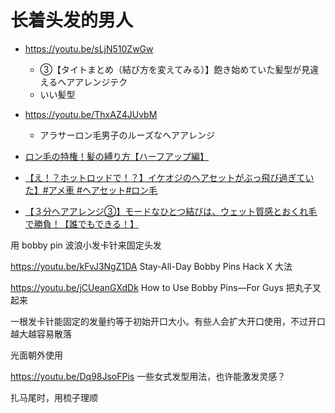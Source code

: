 # 长着头发的男人

- https://youtu.be/sLjN510ZwGw
  - ③【タイトまとめ（結び方を変えてみる）】飽き始めていた髪型が見違えるヘアアレンジテク 
  - いい髪型
- https://youtu.be/ThxAZ4JUvbM
  -  アラサーロン毛男子のルーズなヘアアレンジ 

- [ロン毛の特権！髪の縛り方【ハーフアップ編】](https://youtu.be/cCqsO87IEBQ)

- [【え！？ホットロッドで！？】イケオジのヘアセットがぶっ飛び過ぎていた】#アメ車 #ヘアセット#ロン毛](https://youtu.be/QEQBT0fUDEs)

- [【３分ヘアアレンジ③】モードなひとつ結びは、ウェット質感とおくれ毛で勝負！【誰でもできる！】](https://youtu.be/FF5qZSRbO1A)

用 bobby pin 波浪小发卡针来固定头发

https://youtu.be/kFvJ3NgZ1DA
 Stay-All-Day Bobby Pins Hack 
 X 大法

https://youtu.be/jCUeanGXdDk
 How to Use Bobby Pins―For Guys 
把丸子叉起来

一根发卡针能固定的发量约等于初始开口大小。有些人会扩大开口使用，不过开口越大越容易散落

光面朝外使用

https://youtu.be/Dq98JsoFPis
一些女式发型用法，也许能激发灵感？

扎马尾时，用梳子理顺

